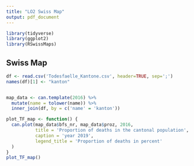 ---
title: "LO2 Swiss Map"
output: pdf_document
---

```{r}
library(tidyverse)
library(ggplot2)
library(RSwissMaps)
```

## Swiss Map

```{r pressure, echo=FALSE}

df <- read.csv('Todesfaelle_Kantone.csv', header=TRUE, sep=';')
names(df)[1] <- "kanton"


map_data <- can.template(2016) %>%
  mutate(name = tolower(name)) %>%
  inner_join(df, by = c('name' = 'kanton'))

plot_TF_map <- function() {
  can.plot(map_data$bfs_nr, map_data$proz, 2016,
           title = 'Proportion of deaths in the cantonal population',
           caption = 'year 2019',
           legend_title = 'Proportion of deaths in percent'
  )
}
plot_TF_map()
```

